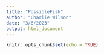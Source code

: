 ```yaml
---
title: "PossibleFish"
author: "Charlie Wilson"
date: "3/6/2023"
output: html_document
---
```


```r
knitr::opts_chunk$set(echo = TRUE)



```
